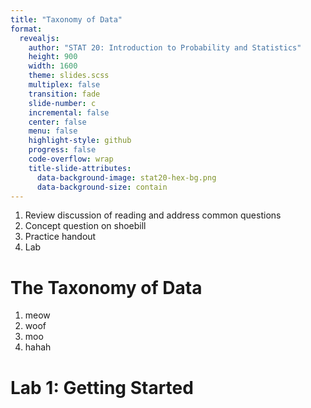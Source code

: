 ```yaml
---
title: "Taxonomy of Data"
format:
  revealjs:
    author: "STAT 20: Introduction to Probability and Statistics"
    height: 900
    width: 1600
    theme: slides.scss
    multiplex: false
    transition: fade
    slide-number: c
    incremental: false
    center: false
    menu: false
    highlight-style: github
    progress: false
    code-overflow: wrap
    title-slide-attributes:
      data-background-image: stat20-hex-bg.png
      data-background-size: contain
---
```


:::notes
1. Review discussion of reading and address common questions
2. Concept question on shoebill
3. Practice handout
4. Lab
:::

# The Taxonomy of Data


1. meow
2. woof
3. moo
4. hahah

# Lab 1: Getting Started
